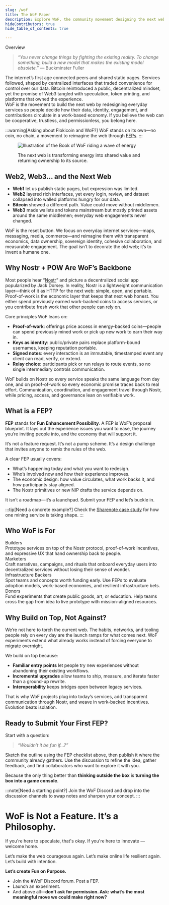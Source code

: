 ```yaml
---
slug: /wof
title: The WoF Paper
description: Explore WoF, the community movement designing the next web through Fun Enhancement Possibilities (FEPs).
hideContributors: true
hide_table_of_contents: true

---
```




<div className="wofOverview ">
  <div className="wofOverview__copy">
    <Heading as="h2" id="overview">Overview</Heading>
    <blockquote>
      <div><em>“You never change things by fighting the existing reality. To change something, build a new model that makes the existing model obsolete.”</em> — Buckminster Fuller</div>
    </blockquote>
    <div>
       The internet’s first age connected peers and shared static pages. Services followed, shaped by centralized interfaces that traded convenience for control over our data. Bitcoin reintroduced a public, decentralized mindset, yet the promise of Web3 tangled with speculation, token printing, and platforms that owned the experience.
    </div>
    <div>
WoF is the movement to build the next web by redesigning everyday services so people decide how their data, identity, engagement, and contributions circulate in a work-based economy. If you believe the web can be cooperative, trustless, and permissionless, you belong here.
   </div>

:::warning[Asking about Flokicoin and WoF?]
WoF stands on its own—no coin, no chain, a movement to reimagine the web through [FEPs](#what-is-a-fep).
:::

 
  </div>
  <figure className="wofOverview__figure">
    <img
      src={wofBookImage.src ?? wofBookImage}
      loading="eager"
      alt="Illustration of the Book of WoF riding a wave of energy"
      className="wofBookImage"
    />
    <figcaption className="wofBookCaption">
      <p className="wofBookQuote">
        The next web is transforming energy into shared value and returning ownership to its source.
      </p>
    </figcaption>
  </figure>
</div>

## Web2, Web3… and the Next Web

- **Web1** let us publish static pages, but expression was limited.
- **Web2** layered rich interfaces, yet every login, review, and dataset collapsed into walled platforms hungry for our data.
- **Bitcoin** showed a different path. Value could move without middlemen.
- **Web3** made wallets and tokens mainstream but mostly printed assets around the same middlemen; everyday web engagements never changed.

WoF is the reset button. We focus on everyday internet services—maps, messaging, media, commerce—and reimagine them with transparent economics, data ownership, sovereign identity, cohesive collaboration, and measurable engagement. The goal isn’t to decorate the old web; it’s to invent a humane one.

## Why Nostr + POW Are WoF’s Backbone

Most people hear “[Nostr](https://jump.ohstr.com/)” and picture a decentralized social app popularized by Jack Dorsey. In reality, Nostr is a lightweight communication layer—think of it as HTTP for the next web: simple, open, and portable. Proof-of-work is the economic layer that keeps that next web honest. You either spend previously earned work-backed coins to access services, or you contribute fresh work that other people can rely on.

Core principles WoF leans on:

- **Proof-of-work**: offerings price access in energy-backed coins—people can spend previously mined work or pick up new work to earn their way in.
- **Keys as identity**: public/private pairs replace platform-bound usernames, keeping reputation portable.
- **Signed notes**: every interaction is an immutable, timestamped event any client can read, verify, or extend.
- **Relay choice**: participants pick or run relays to route events, so no single intermediary controls communication.

WoF builds on Nostr so every service speaks the same language from day one, and on proof-of-work so every economic promise traces back to real effort. Communication, coordination, and engagement travel through Nostr, while pricing, access, and governance lean on verifiable work.


## What is a FEP?

**FEP** stands for **Fun Enhancement Possibility**.
A FEP is WoF’s proposal blueprint. It lays out the experience issues you want to ease, the journey you’re inviting people into, and the economy that will support it.

It’s not a feature request.
It’s not a pump scheme.
It’s a design challenge that invites anyone to remix the rules of the web.

A clear FEP usually covers:

- What’s happening today and what you want to redesign.
- Who’s involved now and how their experience improves.
- The economic design: how value circulates, what work backs it, and how participants stay aligned.
- The Nostr primitives or new NIP drafts the service depends on.

It isn’t a roadmap—it’s a launchpad. Submit your FEP and let’s buckle in.

:::tip[Need a concrete example?]
Check the [Sharenote case study](/wof/sharenote) for how one mining service is taking shape.
:::


## Who WoF is For

<div className="row">
  <div className="col col--3 margin-bottom--lg" style={{display: 'flex'}}>
    <div className="card" style={{flex: '1'}}>
      <div className="card__header"><Heading as="h3">Builders</Heading></div>
      <div className="card__body">
        Prototype services on top of the Nostr protocol, proof-of-work incentives, and expressive UX that hand ownership back to people.
      </div>
    </div>
  </div>
  <div className="col col--3 margin-bottom--lg" style={{display: 'flex'}}>
    <div className="card" style={{flex: '1'}}>
      <div className="card__header"><Heading as="h3">Marketers</Heading></div>
      <div className="card__body">
        Craft narratives, campaigns, and rituals that onboard everyday users into decentralized services without losing their sense of wonder.
      </div>
    </div>
  </div>
  <div className="col col--3 margin-bottom--lg" style={{display: 'flex'}}>
    <div className="card" style={{flex: '1'}}>
      <div className="card__header"><Heading as="h3">Infrastructure Backers</Heading></div>
      <div className="card__body">
        Spot teams and concepts worth funding early. Use FEPs to evaluate adoption models, work-based economies, and resilient infrastructure bets.
      </div>
    </div>
  </div>
  <div className="col col--3 margin-bottom--lg" style={{display: 'flex'}}>
    <div className="card" style={{flex: '1'}}>
      <div className="card__header"><Heading as="h3">Donors</Heading></div>
      <div className="card__body">
        Fund experiments that create public goods, art, or education. Help teams cross the gap from idea to live prototype with mission-aligned resources.
      </div>
    </div>
  </div>
</div>


## Why Build on Top, Not Against?

We’re not here to torch the current web. The habits, networks, and tooling people rely on every day are the launch ramps for what comes next. WoF experiments extend what already works instead of forcing everyone to migrate overnight.

We build on top because:

- **Familiar entry points** let people try new experiences without abandoning their existing workflows.
- **Incremental upgrades** allow teams to ship, measure, and iterate faster than a ground-up rewrite.
- **Interoperability** keeps bridges open between legacy services.

That is why WoF projects plug into today’s services, add transparent communication through Nostr, and weave in work-backed incentives. Evolution beats isolation.

## Ready to Submit Your First FEP?

Start with a question:
> *“Wouldn’t it be fun if…?”*

Sketch the outline using the FEP checklist above, then publish it where the community already gathers. Use the discussion to refine the idea, gather feedback, and find collaborators who want to explore it with you.

Because the only thing better than **thinking outside the box** is **turning the box into a game console**.

:::note[Need a starting point?]
Join the WoF Discord and drop into the discussion channels to swap notes and sharpen your concept.
:::


# WoF is Not a Feature. It’s a Philosophy.

If you're here to speculate, that's okay.
If you're here to innovate — welcome home.

Let’s make the web courageous again.
Let’s make online life resilient again.
Let’s build with intention.

**Let’s create Fun on Purpose.**

- Join the #WoF Discord forum. Post a FEP.
- Launch an experiment.
- And above all—**don’t ask for permission. Ask: what’s the most meaningful move we could make right now?**
